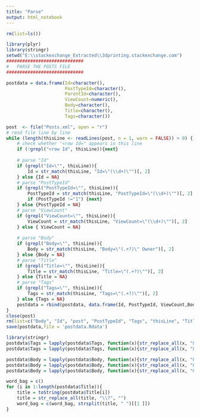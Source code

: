 ```yaml
---
title: "Parse"
output: html_notebook
---
```




```r
rm(list=ls())

library(plyr)
library(stringr)
setwd("E:\\stackexchange_Extracted\\3dprinting.stackexchange.com")
#############################
#   PARSE THE POSTS FILE
#############################

postdata = data.frame(Id=character(),
                      PostTypeId=character(),
                      ParentId=character(),
                      ViewCount=numeric(),
                      Body=character(),
                      Title=character(),
                      Tags=character())

post  <- file("Posts.xml", open = "r")
# read file line by line
while (length(thisLine <- readLines(post, n = 1, warn = FALSE)) > 0) {
    # check whether "<row Id=" appears in this line
    if (!grepl("<row Id", thisLine)){next}
    
    # parse "Id"
    if (grepl("Id=\"", thisLine)){
        Id = str_match(thisLine, "Id=\"(\\d+)\"")[, 2]
    } else {Id = NA} 
    # parse "PostTypeId"
    if (grepl("PostTypeId=\"", thisLine)){
        PostTypeId = str_match(thisLine, "PostTypeId=\"(\\d+)\"")[, 2]
        if (PostTypeId !="1") {next}
    } else {PostTypeId = NA}
    # parse "ViewCount"
    if (grepl("ViewCount=\"", thisLine)){
        ViewCount = str_match(thisLine, "ViewCount=\"(\\d+)\"")[, 2]
    } else { ViewCount = NA}
    
    # parse "Body"
    if (grepl("Body=\"", thisLine)){
        Body = str_match(thisLine, "Body=\"(.+?)\" Owner")[, 2]
    } else {Body = NA}
    # parse "Title"
    if (grepl("Title=\"", thisLine)){
        Title = str_match(thisLine, "Title=\"(.+?)\"")[, 2]
    } else {Title = NA}
    # parse "Tags"
    if (grepl("Tags=\"", thisLine)){
        Tags = str_match(thisLine, "Tags=\"(.+?)\"")[, 2]
    } else {Tags = NA}
    postdata = rbind(postdata, data.frame(Id, PostTypeId, ViewCount,Body, Title, Tags))
}
close(post)
rm(list=c("Body", "Id", "post", "PostTypeId", "Tags", "thisLine", "Title", "ViewCount"))
save(postdata,file = 'postdata.Rdata')
```

```r
library(stringr)
postdata$Tags = lapply(postdata$Tags, function(x){str_replace_all(x, "&lt;", "<")})
postdata$Tags = lapply(postdata$Tags, function(x){str_replace_all(x, "&gt;", ">")})

postdata$Body = lapply(postdata$Body, function(x){str_replace_all(x, "&lt;p&gt;", "")})
postdata$Body = lapply(postdata$Body, function(x){str_replace_all(x, "&lt;/p&gt;&#xA;", "")})
postdata$Body = lapply(postdata$Body, function(x){str_replace_all(x, "&#xA;", "")})
```

```r
word_bag = c()
for (i in 1:length(postdata$Title)){
    title = toString(postdata$Title[i])
    title = str_replace_all(title, "\\?", "")
    word_bag = c(word_bag, strsplit(title, " ")[[1 ]])
}
```




